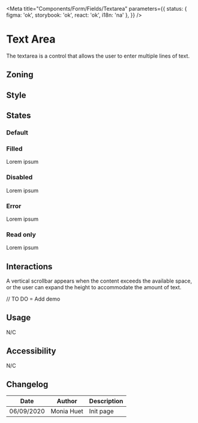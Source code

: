 
<Meta
	title="Components/Form/Fields/Textarea"
	parameters={{
		status: { figma: 'ok', storybook: 'ok', react: 'ok', i18n: 'na' },
	}}
/>

# Text Area

The textarea is a control that allows the user to enter multiple lines of text.

## Zoning

<FigmaImage
	src="https://www.figma.com/file/qc8oUSyVJM67gSsbTShftt/%F0%9F%93%90-Zoning?node-id=245%3A268"
	alt="zoning image for text area"
/>

## Style

<FigmaImage
	src="https://www.figma.com/file/610Qgbz9dEHyTTkGeYHZh4/Inputs?node-id=0%3A164"
	alt="Mockup of a textarea"
/>

## States

### Default

<Canvas>
	<Story name="default">
		<Form.Textarea name="textarea" label="Textarea" placeholder="Placeholder" />
	</Story>
</Canvas>

### Filled

<Canvas>
	<Story name="filled">
		<Form.Textarea name="textarea" label="Textarea">
			Lorem ipsum
		</Form.Textarea>
	</Story>
</Canvas>

### Disabled

<Canvas>
	<Story name="disabled">
		<Form.Textarea name="textarea" label="Disabled Textarea" disabled>
			Lorem ipsum
		</Form.Textarea>
	</Story>
</Canvas>

### Error

<Canvas>
	<Story name="error">
		<Form.Textarea
			name="textarea"
			label="Error Textarea"
			hasError
			required
			description="This is required"
		>
			Lorem ipsum
		</Form.Textarea>
	</Story>
</Canvas>

### Read only

<Canvas>
	<Story name="read-only">
		<Form.Textarea name="textarea" label="Read-only Textarea" readOnly>
			Lorem ipsum
		</Form.Textarea>
	</Story>
</Canvas>

## Interactions

A vertical scrollbar appears when the content exceeds the available space, or the user can expand the height to accommodate the amount of text.

// TO DO = Add demo

## Usage

N/C

## Accessibility

N/C

## Changelog

| Date       | Author     | Description |
| ---------- | ---------- | ----------- |
| 06/09/2020 | Monia Huet | Init page   |
